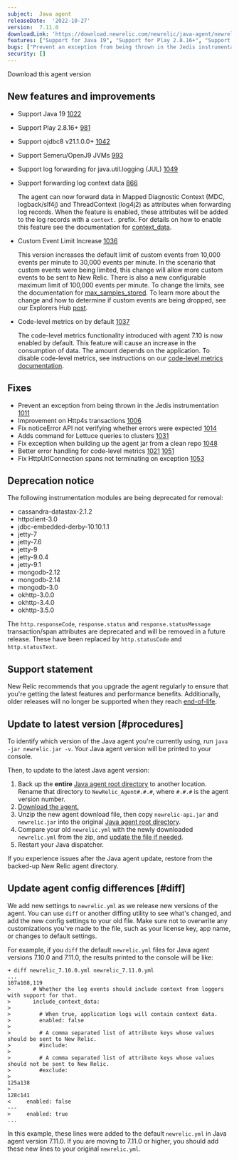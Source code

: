 ```yaml
---
subject:  Java agent
releaseDate:  '2022-10-27'
version:  7.11.0
downloadLink: 'https://download.newrelic.com/newrelic/java-agent/newrelic-agent/7.11.0/'
features: ["Support for Java 19", "Support for Play 2.8.16+", "Support for ojdbc8 v21.1.0.0+", "Support for Semeru/OpenJ9 JVMs", "Support log forwarding for java.util.logging", "Agent log forwarding now collects context data via MDC", "This version increases the default limit of custom events from 10,000 events per minute to 30,000 events per minute", "Code-level metrics is on by default"]
bugs: ["Prevent an exception from being thrown in the Jedis instrumentation", "Improvement on Http4s transactions", "Fix noticeError API not verifying whether errors were expected", "Adds command for Lettuce queries to clusters", "Fix exception when building up the agent jar from a clean repo", "Better error handling for code-level metrics", "Fix HttpUrlConnection spans not terminating on exception"]
security: []
---
```

<ButtonGroup>
  <ButtonLink
    role="button"
    to="https://download.newrelic.com/newrelic/java-agent/newrelic-agent/7.11.0/"
    variant="primary"
  >
    Download this agent version
  </ButtonLink>
</ButtonGroup>

## New features and improvements

* Support Java 19 [1022](https://github.com/newrelic/newrelic-java-agent/pull/1022)
* Support Play 2.8.16+ [981](https://github.com/newrelic/newrelic-java-agent/pull/981)
* Support ojdbc8 v21.1.0.0+ [1042](https://github.com/newrelic/newrelic-java-agent/pull/1042)
* Support Semeru/OpenJ9 JVMs [993](https://github.com/newrelic/newrelic-java-agent/pull/993)
* Support log forwarding for java.util.logging (JUL) [1049](https://github.com/newrelic/newrelic-java-agent/pull/1049)

* Support forwarding log context data [866](https://github.com/newrelic/newrelic-java-agent/pull/866)

    The agent can now forward data in Mapped Diagnostic Context (MDC, logback/slf4j) and ThreadContext (log4j2) as attributes when forwarding log records. When the feature is enabled, these attributes will be added to the log records with a `context.` prefix. For details on how to enable this feature see the documentation for [context_data](/docs/apm/agents/java-agent/configuration/java-agent-configuration-config-file/#logging-context-data).


* Custom Event Limit Increase  [1036](https://github.com/newrelic/newrelic-java-agent/pull/1036)

    This version increases the default limit of custom events from 10,000 events per minute to 30,000 events per minute. In the scenario that custom events were being limited, this change will allow more custom events to be sent to New Relic. There is also a new configurable maximum limit of 100,000 events per minute. To change the limits, see the documentation for [max_samples_stored](/docs/apm/agents/java-agent/configuration/java-agent-configuration-config-file/#Custom_Events). To learn more about the change and how to determine if custom events are being dropped, see our Explorers Hub [post](https://discuss.newrelic.com/t/send-more-custom-events-with-the-latest-apm-agents/190497).


* Code-level metrics on by default [1037](https://github.com/newrelic/newrelic-java-agent/pull/1037)

    The code-level metrics functionality introduced with agent 7.10 is now enabled by default. This feature will cause an increase in the consumption of data. The amount depends on the application. To disable code-level metrics, see instructions on our [code-level metrics documentation](/docs/apm/agents/java-agent/configuration/java-agent-configuration-config-file#code-level-metrics).


## Fixes
* Prevent an exception from being thrown in the Jedis instrumentation [1011](https://github.com/newrelic/newrelic-java-agent/pull/1011)
* Improvement on Http4s transactions [1006](https://github.com/newrelic/newrelic-java-agent/pull/1006)
* Fix noticeError API not verifying whether errors were expected [1014](https://github.com/newrelic/newrelic-java-agent/pull/1014)
* Adds command for Lettuce queries to clusters [1031](https://github.com/newrelic/newrelic-java-agent/pull/1031)
* Fix exception when building up the agent jar from a clean repo [1048](https://github.com/newrelic/newrelic-java-agent/pull/1048)
* Better error handling for code-level metrics [1021](https://github.com/newrelic/newrelic-java-agent/pull/1021) [1051](https://github.com/newrelic/newrelic-java-agent/pull/1051)
* Fix HttpUrlConnection spans not terminating on exception [1053](https://github.com/newrelic/newrelic-java-agent/pull/1053)


## Deprecation notice
The following instrumentation modules are being deprecated for removal:
* cassandra-datastax-2.1.2
* httpclient-3.0
* jdbc-embedded-derby-10.10.1.1
* jetty-7
* jetty-7.6
* jetty-9
* jetty-9.0.4
* jetty-9.1
* mongodb-2.12
* mongodb-2.14
* mongodb-3.0
* okhttp-3.0.0
* okhttp-3.4.0
* okhttp-3.5.0

The `http.responseCode`, `response.status` and `response.statusMessage` transaction/span attributes are deprecated and will be removed in a future release. These have been replaced by `http.statusCode` and `http.statusText`.

## Support statement

New Relic recommends that you upgrade the agent regularly to ensure that you're getting the latest features and performance benefits. Additionally, older releases will no longer be supported when they reach [end-of-life](/docs/using-new-relic/cross-product-functions/install-configure/notification-changes-new-relic-saas-features-distributed-software/).


## Update to latest version [#procedures]

To identify which version of the Java agent you're currently using, run `java -jar newrelic.jar -v`. Your Java agent version will be printed to your console.

Then, to update to the latest Java agent version:

1. Back up the **entire** [Java agent root directory](/docs/agents/manage-apm-agents/troubleshooting/find-agent-root-directory#java-agent) to another location. Rename that directory to `NewRelic_Agent#.#.#`, where `#.#.#` is the agent version number.
2. [Download the agent.](/docs/release-notes/agent-release-notes/java-release-notes)
3. Unzip the new agent download file, then copy `newrelic-api.jar` and `newrelic.jar` into the original [Java agent root directory](/docs/agents/manage-apm-agents/troubleshooting/find-agent-root-directory#java-agent).
4. Compare your old `newrelic.yml` with the newly downloaded `newrelic.yml` from the zip, and [update the file if needed](#diff).
5. Restart your Java dispatcher.

If you experience issues after the Java agent update, restore from the backed-up New Relic agent directory.

## Update agent config differences [#diff]

We add new settings to `newrelic.yml` as we release new versions of the agent. You can use `diff` or another diffing utility to see what's changed, and add the new config settings to your old file. Make sure not to overwrite any customizations you've made to the file, such as your license key, app name, or changes to default settings.

For example, if you `diff` the default `newrelic.yml` files for Java agent versions 7.10.0 and 7.11.0, the results printed to the console will be like:

```
➜ diff newrelic_7.10.0.yml newrelic_7.11.0.yml
...
107a108,119
>       # Whether the log events should include context from loggers with support for that.
>       include_context_data:
>
>         # When true, application logs will contain context data.
>         enabled: false
>
>         # A comma separated list of attribute keys whose values should be sent to New Relic.
>         #include:
>
>         # A comma separated list of attribute keys whose values should not be sent to New Relic.
>         #exclude:
>
125a138
>
128c141
<     enabled: false
---
>     enabled: true
...
```

In this example, these lines were added to the default `newrelic.yml` in Java agent version 7.11.0. If you are moving to 7.11.0 or higher, you should add these new lines to your original `newrelic.yml`.
